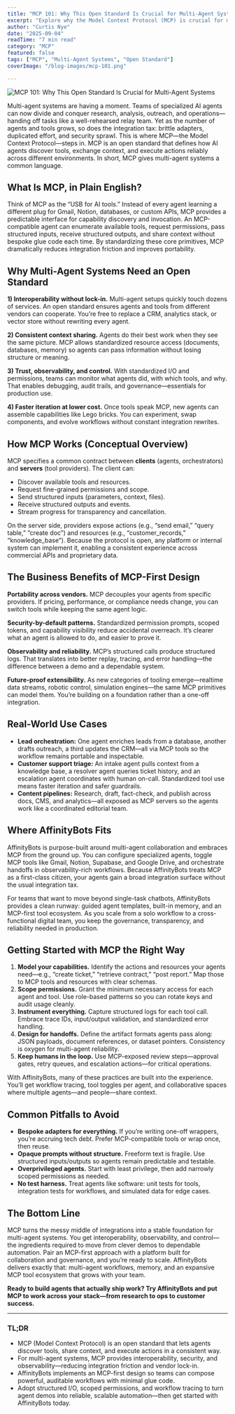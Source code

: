 ```yaml
---
title: "MCP 101: Why This Open Standard Is Crucial for Multi-Agent Systems"
excerpt: "Explore why the Model Context Protocol (MCP) is crucial for multi-agent systems."
author: "Curtis Nye"
date: "2025-09-04"
readTime: "7 min read"
category: "MCP"
featured: false
tags: ["MCP", "Multi-Agent Systems", "Open Standard"]
coverImage: "/blog-images/mcp-101.png"

---
```


<Image
  src="/blog-images/mcp-101.png"
  alt="MCP 101: Why This Open Standard Is Crucial for Multi-Agent Systems"
  width={800}
  height={400}
  className="w-full h-auto rounded-lg mb-8"
  sizes="(max-width: 768px) 100vw, (max-width: 1200px) 80vw, 70vw"
  priority
/>

Multi-agent systems are having a moment. Teams of specialized AI agents can now divide and conquer research, analysis, outreach, and operations—handing off tasks like a well-rehearsed relay team. Yet as the number of agents and tools grows, so does the integration tax: brittle adapters, duplicated effort, and security sprawl. This is where MCP—the Model Context Protocol—steps in. MCP is an open standard that defines how AI agents discover tools, exchange context, and execute actions reliably across different environments. In short, MCP gives multi-agent systems a common language.

## What Is MCP, in Plain English?

Think of MCP as the “USB for AI tools.” Instead of every agent learning a different plug for Gmail, Notion, databases, or custom APIs, MCP provides a predictable interface for capability discovery and invocation. An MCP-compatible agent can enumerate available tools, request permissions, pass structured inputs, receive structured outputs, and share context without bespoke glue code each time. By standardizing these core primitives, MCP dramatically reduces integration friction and improves portability.

## Why Multi-Agent Systems Need an Open Standard

**1) Interoperability without lock-in.** Multi-agent setups quickly touch dozens of services. An open standard ensures agents and tools from different vendors can cooperate. You’re free to replace a CRM, analytics stack, or vector store without rewriting every agent.

**2) Consistent context sharing.** Agents do their best work when they see the same picture. MCP allows standardized resource access (documents, databases, memory) so agents can pass information without losing structure or meaning.

**3) Trust, observability, and control.** With standardized I/O and permissions, teams can monitor what agents did, with which tools, and why. That enables debugging, audit trails, and governance—essentials for production use.

**4) Faster iteration at lower cost.** Once tools speak MCP, new agents can assemble capabilities like Lego bricks. You can experiment, swap components, and evolve workflows without constant integration rewrites.

## How MCP Works (Conceptual Overview)

MCP specifies a common contract between **clients** (agents, orchestrators) and **servers** (tool providers). The client can:

* Discover available tools and resources.
* Request fine-grained permissions and scope.
* Send structured inputs (parameters, context, files).
* Receive structured outputs and events.
* Stream progress for transparency and cancellation.

On the server side, providers expose actions (e.g., “send email,” “query table,” “create doc”) and resources (e.g., “customer_records,” “knowledge_base”). Because the protocol is open, any platform or internal system can implement it, enabling a consistent experience across commercial APIs and proprietary data.

## The Business Benefits of MCP-First Design

**Portability across vendors.** MCP decouples your agents from specific providers. If pricing, performance, or compliance needs change, you can switch tools while keeping the same agent logic.

**Security-by-default patterns.** Standardized permission prompts, scoped tokens, and capability visibility reduce accidental overreach. It’s clearer what an agent is allowed to do, and easier to prove it.

**Observability and reliability.** MCP’s structured calls produce structured logs. That translates into better replay, tracing, and error handling—the difference between a demo and a dependable system.

**Future-proof extensibility.** As new categories of tooling emerge—realtime data streams, robotic control, simulation engines—the same MCP primitives can model them. You’re building on a foundation rather than a one-off integration.

## Real-World Use Cases

* **Lead orchestration:** One agent enriches leads from a database, another drafts outreach, a third updates the CRM—all via MCP tools so the workflow remains portable and inspectable.
* **Customer support triage:** An intake agent pulls context from a knowledge base, a resolver agent queries ticket history, and an escalation agent coordinates with human on-call. Standardized tool use means faster iteration and safer guardrails.
* **Content pipelines:** Research, draft, fact-check, and publish across docs, CMS, and analytics—all exposed as MCP servers so the agents work like a coordinated editorial team.

## Where AffinityBots Fits

AffinityBots is purpose-built around multi-agent collaboration and embraces MCP from the ground up. You can configure specialized agents, toggle MCP tools like Gmail, Notion, Supabase, and Google Drive, and orchestrate handoffs in observability-rich workflows. Because AffinityBots treats MCP as a first-class citizen, your agents gain a broad integration surface without the usual integration tax.

For teams that want to move beyond single-task chatbots, AffinityBots provides a clean runway: guided agent templates, built-in memory, and an MCP-first tool ecosystem. As you scale from a solo workflow to a cross-functional digital team, you keep the governance, transparency, and reliability needed in production.

## Getting Started with MCP the Right Way

1. **Model your capabilities.** Identify the actions and resources your agents need—e.g., “create ticket,” “retrieve contract,” “post report.” Map those to MCP tools and resources with clear schemas.
2. **Scope permissions.** Grant the minimum necessary access for each agent and tool. Use role-based patterns so you can rotate keys and audit usage cleanly.
3. **Instrument everything.** Capture structured logs for each tool call. Embrace trace IDs, input/output validation, and standardized error handling.
4. **Design for handoffs.** Define the artifact formats agents pass along: JSON payloads, document references, or dataset pointers. Consistency is oxygen for multi-agent reliability.
5. **Keep humans in the loop.** Use MCP-exposed review steps—approval gates, retry queues, and escalation actions—for critical operations.

With AffinityBots, many of these practices are built into the experience. You’ll get workflow tracing, tool toggles per agent, and collaborative spaces where multiple agents—and people—share context.

## Common Pitfalls to Avoid

* **Bespoke adapters for everything.** If you’re writing one-off wrappers, you’re accruing tech debt. Prefer MCP-compatible tools or wrap once, then reuse.
* **Opaque prompts without structure.** Freeform text is fragile. Use structured inputs/outputs so agents remain predictable and testable.
* **Overprivileged agents.** Start with least privilege, then add narrowly scoped permissions as needed.
* **No test harness.** Treat agents like software: unit tests for tools, integration tests for workflows, and simulated data for edge cases.

## The Bottom Line

MCP turns the messy middle of integrations into a stable foundation for multi-agent systems. You get interoperability, observability, and control—the ingredients required to move from clever demos to dependable automation. Pair an MCP-first approach with a platform built for collaboration and governance, and you’re ready to scale. AffinityBots delivers exactly that: multi-agent workflows, memory, and an expansive MCP tool ecosystem that grows with your team.

**Ready to build agents that actually ship work? Try AffinityBots and put MCP to work across your stack—from research to ops to customer success.**

---

### TL;DR

* MCP (Model Context Protocol) is an open standard that lets agents discover tools, share context, and execute actions in a consistent way.
* For multi-agent systems, MCP provides interoperability, security, and observability—reducing integration friction and vendor lock-in.
* AffinityBots implements an MCP-first design so teams can compose powerful, auditable workflows with minimal glue code.
* Adopt structured I/O, scoped permissions, and workflow tracing to turn agent demos into reliable, scalable automation—then get started with AffinityBots today.

